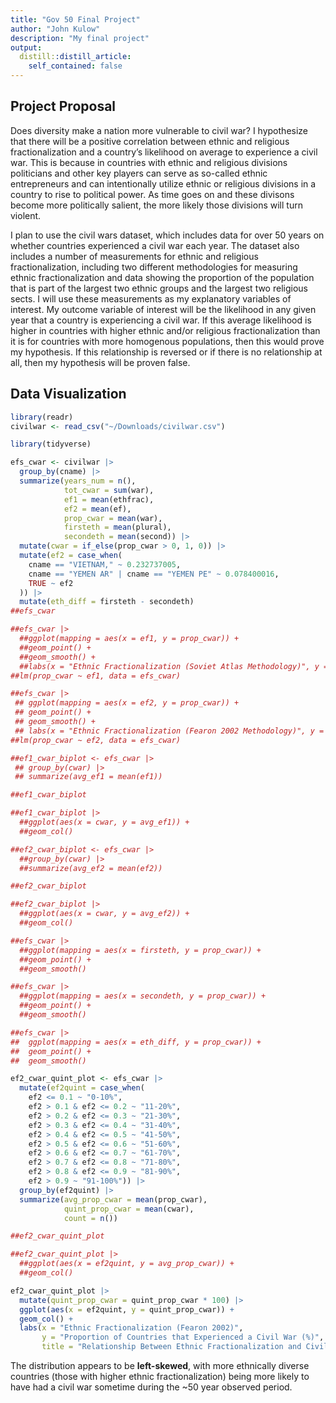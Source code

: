 ```yaml
---
title: "Gov 50 Final Project"
author: "John Kulow"
description: "My final project"
output:
  distill::distill_article:
    self_contained: false
---
```




## Project Proposal

Does diversity make a nation more vulnerable to civil war? I hypothesize that there will be a positive correlation between ethnic and religious fractionalization and a country's likelihood on average to experience a civil war. This is because in countries with ethnic and religious divisions politicians and other key players can serve as so-called ethnic entrepreneurs and can intentionally utilize ethnic or religious divisions in a country to rise to political power. As time goes on and these divisons become more politically salient, the more likely those divisions will turn violent.

I plan to use the civil wars dataset, which includes data for over 50 years on whether countries experienced a civil war each year. The dataset also includes a number of measurements for ethnic and religious fractionalization, including two different methodologies for measuring ethnic fractionalization and data showing the proportion of the population that is part of the largest two ethnic groups and the largest two religious sects. I will use these measurements as my explanatory variables of interest. My outcome variable of interest will be the likelihood in any given year that a country is experiencing a civil war. If this average likelihood is higher in countries with higher ethnic and/or religious fractionalization than it is for countries with more homogenous populations, then this would prove my hypothesis. If this relationship is reversed or if there is no relationship at all, then my hypothesis will be proven false.


## Data Visualization

```r
library(readr)
civilwar <- read_csv("~/Downloads/civilwar.csv")
```

```r
library(tidyverse)
```


```r
efs_cwar <- civilwar |>
  group_by(cname) |>
  summarize(years_num = n(),
            tot_cwar = sum(war),
            ef1 = mean(ethfrac),
            ef2 = mean(ef),
            prop_cwar = mean(war),
            firsteth = mean(plural),
            secondeth = mean(second)) |>
  mutate(cwar = if_else(prop_cwar > 0, 1, 0)) |>
  mutate(ef2 = case_when(
    cname == "VIETNAM," ~ 0.232737005,
    cname == "YEMEN AR" | cname == "YEMEN PE" ~ 0.078400016,
    TRUE ~ ef2
  )) |>
  mutate(eth_diff = firsteth - secondeth)
##efs_cwar
```


```r
##efs_cwar |>
  ##ggplot(mapping = aes(x = ef1, y = prop_cwar)) +
  ##geom_point() +
  ##geom_smooth() +
  ##labs(x = "Ethnic Fractionalization (Soviet Atlas Methodology)", y = "Proportion of Observed Years Spent in Civil War", title = "Ethnic Fractionalization (Soviet Atlas) vs. Frequency of Civil War")
##lm(prop_cwar ~ ef1, data = efs_cwar)
```

```r
##efs_cwar |>
 ## ggplot(mapping = aes(x = ef2, y = prop_cwar)) +
 ## geom_point() +
 ## geom_smooth() +
 ## labs(x = "Ethnic Fractionalization (Fearon 2002 Methodology)", y = "Proportion of Observed Years Spent in Civil War", title = "Ethnic Fractionalization (Fearon) vs. Frequency of Civil War")
##lm(prop_cwar ~ ef2, data = efs_cwar)
```


```r
##ef1_cwar_biplot <- efs_cwar |>
 ## group_by(cwar) |>
 ## summarize(avg_ef1 = mean(ef1))

##ef1_cwar_biplot

##ef1_cwar_biplot |>
  ##ggplot(aes(x = cwar, y = avg_ef1)) +
  ##geom_col()
```

```r
##ef2_cwar_biplot <- efs_cwar |>
  ##group_by(cwar) |>
  ##summarize(avg_ef2 = mean(ef2))

##ef2_cwar_biplot

##ef2_cwar_biplot |>
  ##ggplot(aes(x = cwar, y = avg_ef2)) +
  ##geom_col()
```

```r
##efs_cwar |>
  ##ggplot(mapping = aes(x = firsteth, y = prop_cwar)) +
  ##geom_point() +
  ##geom_smooth()
```

```r
##efs_cwar |>
  ##ggplot(mapping = aes(x = secondeth, y = prop_cwar)) +
  ##geom_point() +
  ##geom_smooth()
```


```r
##efs_cwar |>
##  ggplot(mapping = aes(x = eth_diff, y = prop_cwar)) +
##  geom_point() +
##  geom_smooth()
```

```r
ef2_cwar_quint_plot <- efs_cwar |>
  mutate(ef2quint = case_when(
    ef2 <= 0.1 ~ "0-10%",
    ef2 > 0.1 & ef2 <= 0.2 ~ "11-20%",
    ef2 > 0.2 & ef2 <= 0.3 ~ "21-30%",
    ef2 > 0.3 & ef2 <= 0.4 ~ "31-40%",
    ef2 > 0.4 & ef2 <= 0.5 ~ "41-50%",
    ef2 > 0.5 & ef2 <= 0.6 ~ "51-60%",
    ef2 > 0.6 & ef2 <= 0.7 ~ "61-70%",
    ef2 > 0.7 & ef2 <= 0.8 ~ "71-80%",
    ef2 > 0.8 & ef2 <= 0.9 ~ "81-90%",
    ef2 > 0.9 ~ "91-100%")) |>
  group_by(ef2quint) |>
  summarize(avg_prop_cwar = mean(prop_cwar),
            quint_prop_cwar = mean(cwar),
            count = n())

##ef2_cwar_quint_plot

##ef2_cwar_quint_plot |>
  ##ggplot(aes(x = ef2quint, y = avg_prop_cwar)) +
  ##geom_col()

ef2_cwar_quint_plot |>
  mutate(quint_prop_cwar = quint_prop_cwar * 100) |>
  ggplot(aes(x = ef2quint, y = quint_prop_cwar)) +
  geom_col() +
  labs(x = "Ethnic Fractionalization (Fearon 2002)", 
       y = "Proportion of Countries that Experienced a Civil War (%)",
       title = "Relationship Between Ethnic Fractionalization and Civil War Likelihood")

```

The distribution appears to be **left-skewed**, with more ethnically diverse countries (those with higher ethnic fractionalization) being more likely to have had a civil war sometime during the ~50 year observed period.






















